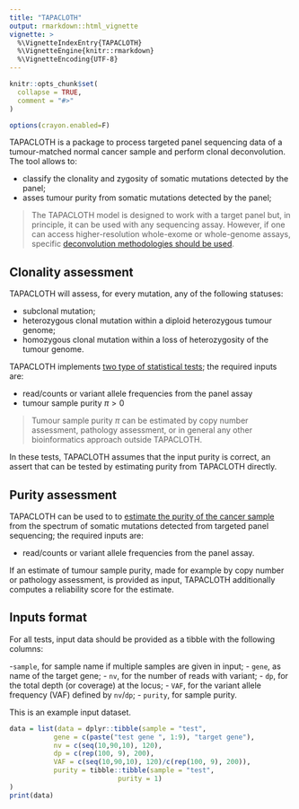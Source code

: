 ```yaml
---
title: "TAPACLOTH"
output: rmarkdown::html_vignette
vignette: >
  %\VignetteIndexEntry{TAPACLOTH}
  %\VignetteEngine{knitr::rmarkdown}
  %\VignetteEncoding{UTF-8}
---
```


```r
knitr::opts_chunk$set(
  collapse = TRUE,
  comment = "#>"
)

options(crayon.enabled=F)
```


TAPACLOTH is a package to process targeted panel sequencing data of a tumour-matched normal cancer sample and perform clonal deconvolution. The tool allows to:

- classify the clonality and zygosity of somatic mutations detected by the panel;
- asses tumour purity from somatic mutations detected by the panel;

> The TAPACLOTH model is designed to work with a target panel but, in principle, it can be used with any sequencing assay. However, if one can access  higher-resolution whole-exome or whole-genome assays, specific [deconvolution methodologies should be used](https://caravagnalab.github.io/mobster). 

## Clonality assessment

TAPACLOTH will assess, for every mutation, any of the following statuses:

- subclonal mutation;
- heterozygous clonal mutation within a diploid heterozygous tumour genome;
- homozygous clonal mutation within a loss of heterozygosity of the tumour genome.

TAPACLOTH implements [two type of statistical tests](classify-and-plot.html); the required inputs are:

- read/counts or variant allele frequencies from the panel assay 
- tumour sample purity $\pi > 0$

> Tumour sample purity $\pi$ can be estimated by copy number assessment, pathology assessment, or  in general any other bioinformatics approach outside TAPACLOTH.

In these tests, TAPACLOTH assumes that the input purity is correct, an assert that can be tested by estimating purity from TAPACLOTH directly.

## Purity assessment

TAPACLOTH can be used to to [estimate the purity of the cancer sample](purity-estimates.html) from the spectrum of somatic mutations detected from targeted panel sequencing; the required inputs are:

- read/counts or variant allele frequencies from the panel assay.

If an estimate of tumour sample purity, made for example by copy number  or pathology assessment, is provided as input, TAPACLOTH additionally computes  a reliability score for the estimate.

##  Inputs format

For all tests, input data should be provided as a tibble with the following columns:

-`sample`, for sample name if multiple samples are given in input;
- `gene`, as name of the target gene;
- `nv`, for the number of reads with variant;
- `dp`, for the total depth (or coverage) at the locus;
- `VAF`, for the variant allele frequency (VAF) defined by `nv`/`dp`;
- `purity`, for sample purity.

This is an example input dataset.

```r
data = list(data = dplyr::tibble(sample = "test",
           gene = c(paste("test gene ", 1:9), "target gene"),
           nv = c(seq(10,90,10), 120),
           dp = c(rep(100, 9), 200),
           VAF = c(seq(10,90,10), 120)/c(rep(100, 9), 200)),
           purity = tibble::tibble(sample = "test",
                           purity = 1)
)
print(data)
```
